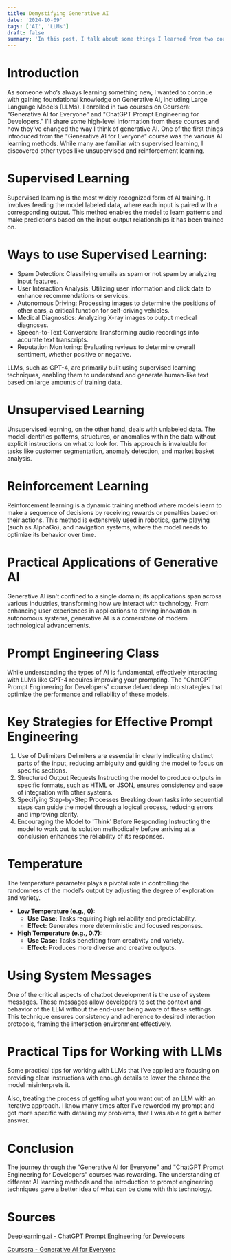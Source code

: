 ```yaml
---
title: Demystifying Generative AI
date: '2024-10-09'
tags: ['AI', 'LLMs']
draft: false
summary: 'In this post, I talk about some things I learned from two courses on Coursera: "Generative AI for Everyone" and "ChatGPT Prompt Engineering for Developers".'
---
```


# Introduction

As someone who’s always learning something new, I wanted to continue with gaining foundational knowledge on Generative AI, including Large Language Models (LLMs). I enrolled in two courses on Coursera: "Generative AI for Everyone" and "ChatGPT Prompt Engineering for Developers." I’ll share some high-level information from these courses and how they’ve changed the way I think of generative AI.
One of the first things introduced from the "Generative AI for Everyone" course was the various AI learning methods. While many are familiar with supervised learning, I discovered other types like unsupervised and reinforcement learning.

# Supervised Learning

Supervised learning is the most widely recognized form of AI training. It involves feeding the model labeled data, where each input is paired with a corresponding output. This method enables the model to learn patterns and make predictions based on the input-output relationships it has been trained on.

# Ways to use Supervised Learning:

- Spam Detection: Classifying emails as spam or not spam by analyzing input features.
- User Interaction Analysis: Utilizing user information and click data to enhance recommendations or services.
- Autonomous Driving: Processing images to determine the positions of other cars, a critical function for self-driving vehicles.
- Medical Diagnostics: Analyzing X-ray images to output medical diagnoses.
- Speech-to-Text Conversion: Transforming audio recordings into accurate text transcripts.
- Reputation Monitoring: Evaluating reviews to determine overall sentiment, whether positive or negative.

LLMs, such as GPT-4, are primarily built using supervised learning techniques, enabling them to understand and generate human-like text based on large amounts of training data.

# Unsupervised Learning

Unsupervised learning, on the other hand, deals with unlabeled data. The model identifies patterns, structures, or anomalies within the data without explicit instructions on what to look for. This approach is invaluable for tasks like customer segmentation, anomaly detection, and market basket analysis.

# Reinforcement Learning

Reinforcement learning is a dynamic training method where models learn to make a sequence of decisions by receiving rewards or penalties based on their actions. This method is extensively used in robotics, game playing (such as AlphaGo), and navigation systems, where the model needs to optimize its behavior over time.

# Practical Applications of Generative AI

Generative AI isn't confined to a single domain; its applications span across various industries, transforming how we interact with technology. From enhancing user experiences in applications to driving innovation in autonomous systems, generative AI is a cornerstone of modern technological advancements.

# Prompt Engineering Class

While understanding the types of AI is fundamental, effectively interacting with LLMs like GPT-4 requires improving your prompting. The "ChatGPT Prompt Engineering for Developers" course delved deep into strategies that optimize the performance and reliability of these models.

# Key Strategies for Effective Prompt Engineering

1. Use of Delimiters
   Delimiters are essential in clearly indicating distinct parts of the input, reducing ambiguity and guiding the model to focus on specific sections.
2. Structured Output Requests
   Instructing the model to produce outputs in specific formats, such as HTML or JSON, ensures consistency and ease of integration with other systems.
3. Specifying Step-by-Step Processes
   Breaking down tasks into sequential steps can guide the model through a logical process, reducing errors and improving clarity.
4. Encouraging the Model to 'Think' Before Responding
   Instructing the model to work out its solution methodically before arriving at a conclusion enhances the reliability of its responses.

# Temperature

The temperature parameter plays a pivotal role in controlling the randomness of the model’s output by adjusting the degree of exploration and variety.

- **Low Temperature (e.g., 0):**
  - **Use Case:** Tasks requiring high reliability and predictability.
  - **Effect:** Generates more deterministic and focused responses.
- **High Temperature (e.g., 0.7):**
  - **Use Case:** Tasks benefiting from creativity and variety.
  - **Effect:** Produces more diverse and creative outputs.

# Using System Messages

One of the critical aspects of chatbot development is the use of system messages. These messages allow developers to set the context and behavior of the LLM without the end-user being aware of these settings. This technique ensures consistency and adherence to desired interaction protocols, framing the interaction environment effectively.

# Practical Tips for Working with LLMs

Some practical tips for working with LLMs that I’ve applied are focusing on providing clear instructions with enough details to lower the chance the model misinterprets it.

Also, treating the process of getting what you want out of an LLM with an iterative approach. I know many times after I’ve reworded my prompt and got more specific with detailing my problems, that I was able to get a better answer.

# Conclusion

The journey through the "Generative AI for Everyone" and "ChatGPT Prompt Engineering for Developers" courses was rewarding. The understanding of different AI learning methods and the introduction to prompt engineering techniques gave a better idea of what can be done with this technology.

# Sources

[Deeplearning.ai - ChatGPT Prompt Engineering for Developers](https://www.deeplearning.ai/short-courses/chatgpt-prompt-engineering-for-developers/)

[Coursera - Generative AI for Everyone](https://www.deeplearning.ai/short-courses/chatgpt-prompt-engineering-for-developers/)
